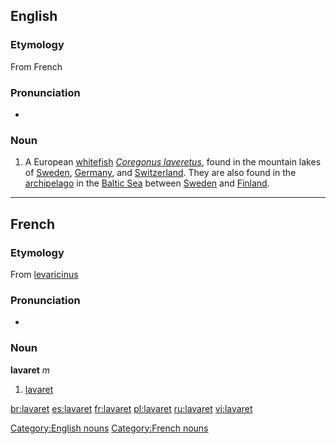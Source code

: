 ==English==

===Etymology===
From French {{term|lavaret|lang=fr}}

===Pronunciation===
* {{a|UK}} {{IPA|/ˈlæv.ə.ɹɪt/}}

===Noun===
{{en-noun|s|-}}

# {{zoology}} A European [[whitefish]] ''[[Coregonus laveretus]]'', found in the mountain lakes of [[Sweden]], [[Germany]], and [[Switzerland]]. They are also found in the [[archipelago]] in the [[Baltic Sea]] between [[Sweden]] and [[Finland]].

[[Category:English nouns]]

----

==French==

===Etymology===
From {{etyl|LL.|fr}} [[levaricinus]]

===Pronunciation===
* {{IPA|/lavaʀɛ/|lang=fr}}

===Noun===
'''lavaret''' ''m''

# [[#English|lavaret]]

[[Category:French nouns]]

[[br:lavaret]]
[[es:lavaret]]
[[fr:lavaret]]
[[pl:lavaret]]
[[ru:lavaret]]
[[vi:lavaret]]